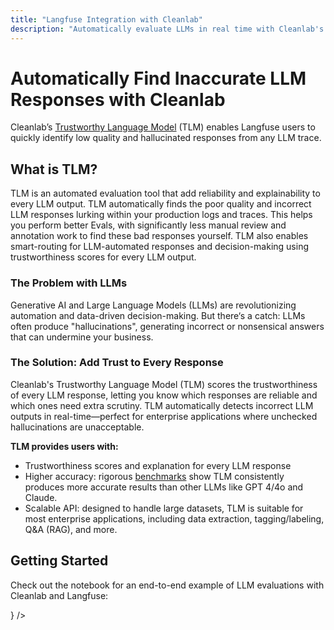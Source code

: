 ```yaml
---
title: "Langfuse Integration with Cleanlab"
description: "Automatically evaluate LLMs in real time with Cleanlab's trustworthy Languae Model (TLM)"
---
```


# Automatically Find Inaccurate LLM Responses with Cleanlab

Cleanlab’s [Trustworthy Language Model](https://cleanlab.ai/tlm/) (TLM) enables Langfuse users to quickly identify low quality and hallucinated responses from any LLM trace.

## What is TLM?

TLM is an automated evaluation tool that add reliability and explainability to every LLM output. TLM automatically finds the poor quality and incorrect LLM responses lurking within your production logs and traces. This helps you perform better Evals, with significantly less manual review and annotation work to find these bad responses yourself. TLM also enables smart-routing for LLM-automated responses and decision-making using trustworthiness scores for every LLM output.

### The Problem with LLMs
Generative AI and Large Language Models (LLMs) are revolutionizing automation and data-driven decision-making. But there‘s a catch: LLMs often produce "hallucinations", generating incorrect or nonsensical answers that can undermine your business.

### The Solution: Add Trust to Every Response
Cleanlab's Trustworthy Language Model (TLM) scores the trustworthiness of every LLM response, letting you know which responses are reliable and which ones need extra scrutiny. TLM automatically detects incorrect LLM outputs in real-time—perfect for enterprise applications where unchecked hallucinations are unacceptable.

**TLM provides users with:**

- Trustworthiness scores and explanation for every LLM response
- Higher accuracy: rigorous [benchmarks](https://cleanlab.ai/blog/trustworthy-language-model/) show TLM consistently produces more accurate results than other LLMs like GPT 4/4o and Claude.
- Scalable API: designed to handle large datasets, TLM is suitable for most enterprise applications, including data extraction, tagging/labeling, Q&A (RAG), and more.

## Getting Started

Check out the notebook for an end-to-end example of LLM evaluations with Cleanlab and Langfuse:


<Cards>
  <Card
    title="Evaluation of LLMs with Cleanlab"
    href="/guides/cookbook/evaluation_of_llms_with_cleanlab"
    icon={<FileCode />}
  />
</Cards>